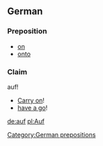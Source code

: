 ==German==
===Preposition===
*[[on]]
*[[onto]]
===Claim===
auf!
*[[Carry on]]!
*[[have a go]]!

[[Category:German prepositions]]

[[de:auf]]
[[pl:Auf]]
